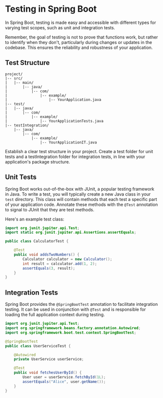 
# Testing in Spring Boot

In Spring Boot, testing is made easy and accessible with different types for varying test scopes, such as unit and integration tests.

<Callout type="info">
  Remember, the goal of testing is not to prove that functions work, but rather
  to identify when they don't, particularly during changes or updates in the
  codebase. This ensures the reliability and robustness of your application.
</Callout>

## Test Structure

```plaintext
project/
|-- src/
|   |-- main/
|       |-- java/
|           |-- com/
|               |-- example/
|                   |-- YourApplication.java
|-- test/
|   |-- java/
|       |-- com/
|           |-- example/
|               |-- YourApplicationTests.java
|-- testIntegration/
    |-- java/
        |-- com/
            |-- example/
                |-- YourApplicationIT.java
```

Establish a clear test structure in your project. Create a test folder for unit tests and a testIntegration folder for integration tests, in line with your application's package structure.

## Unit Tests

Spring Boot works out-of-the-box with JUnit, a popular testing framework in Java. To write a test, you will typically create a new Java class in your `test` directory. This class will contain methods that each test a specific part of your application code. Annotate these methods with the `@Test` annotation to signal to JUnit that they are test methods.

Here's an example test class:

```java
import org.junit.jupiter.api.Test;
import static org.junit.jupiter.api.Assertions.assertEquals;

public class CalculatorTest {

    @Test
    public void addsTwoNumbers() {
        Calculator calculator = new Calculator();
        int result = calculator.add(1, 2);
        assertEquals(3, result);
    }
}
```

## Integration Tests

Spring Boot provides the `@SpringBootTest` annotation to facilitate integration testing. It can be used in conjunction with `@Test` and is responsible for loading the full application context during testing.

```java
import org.junit.jupiter.api.Test;
import org.springframework.beans.factory.annotation.Autowired;
import org.springframework.boot.test.context.SpringBootTest;

@SpringBootTest
public class UserServiceTest {

    @Autowired
    private UserService userService;

    @Test
    public void fetchesUserById() {
        User user = userService.fetchById(1L);
        assertEquals("Alice", user.getName());
    }
}
```
